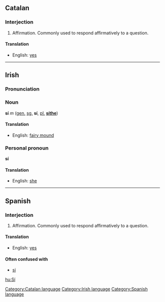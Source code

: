 ==Catalan==
===Interjection===
#Affirmation. Commonly used to respond affirmatively to a question.
====Translation====
*English: [[yes]]

----

==Irish==
===Pronunciation===
{{IPA|[&#643;i&#720;]}}
===Noun===
'''sí''' ''m'' ([[genitive|gen.]] [[singular|sg.]] '''sí''', [[plural|pl.]] '''[[síthe]]''')
====Translation====
*English: [[fairy mound]]

===Personal pronoun===
'''sí'''
====Translation====
*English: [[she]]

----

==Spanish==
===Interjection===
#Affirmation. Commonly used to respond affirmatively to a question.
====Translation====
*English: [[yes]]
====Often confused with====
*[[si]]

[[hu:Sí]]

[[Category:Catalan language]]
[[Category:Irish language]]
[[Category:Spanish language]]